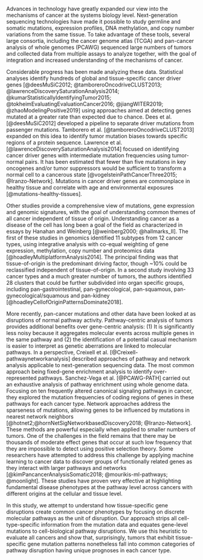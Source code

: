 Advances in technology have greatly expanded our view into the mechanisms
of cancer at the systems biology level. Next-generation sequencing technologies
have made it possible to study germline and somatic mutations, expression
profiles, DNA methylation, and copy number variations from the same tissue. To
take advantage of these tools, several large consortia, including the cancer
genome atlas (TCGA) and pan-cancer analysis of whole genomes (PCAWG) sequenced
large numbers of tumors and collected data from multiple assays to analyze together, with the goal of
integration and increased understanding of the mechanisms of cancer.

Considerable progress has been made analyzing these data. Statistical analyses
identify hundreds of global and tissue-specific cancer driver genes
[@deesMuSiC2012; @tamboreroOncodriveCLUST2013;
@lawrenceDiscoverySaturationAnalysis2014;
@kumarStatisticallyIdentifyingTumor2015; @tokheimEvaluatingEvaluationCancer2016;
@jiangWITER2019; @zhaoModelingPositive2019] using approaches aimed at detecting
genes mutated at a greater rate than expected due to chance. Dees et al. [@deesMuSiC2012]
developed a pipeline to separate driver mutations from passenger mutations. 
Tamborero et al. [@tamboreroOncodriveCLUST2013] expanded on this idea to identify 
tumor mutation biases towards specific regions of a protein sequence. Lawrence et 
al. [@lawrenceDiscoverySaturationAnalysis2014] focused on identifying cancer driver 
genes with intermediate mutation frequencies using tumor-normal pairs. It has been
estimated that fewer than five mutations in key oncogenes and/or tumor
suppressors would be sufficient to transform a normal cell to a cancerous state
[@vogelsteinPathCancerThree2015; @Iranzo-Network]. Mutations in cancer driver
genes are commonplace in healthy tissue and correlate with age and environmental
exposures [@mutations-healthy-tissues].

Other studies provide a comprehensive view of mutations, gene expression and
genomic signatures, with the goal of understanding common themes of all cancer
independent of tissue of origin. Understanding cancer as a disease of the cell
has long been a goal of the field as characterized in essays by Hanahan and Weinberg
[@weinberg2000; @hallmarks_II]. The first of these studies in genomics identified
11 subtypes from 12 cancer types, using integrative analysis with co-equal
weighting of gene expression, methylation, copy number and proteomics data
[@hoadleyMultiplatformAnalysis2014]. The principal finding was that
tissue-of-origin is the predominant driving factor, though ~10% could be
reclassified independent of tissue-of-origin. In a second study involving 33
cancer types and a much greater number of tumors, the authors identified 28
clusters that could be further subdivided into organ specific groups, including
pan-gastrointestinal, pan-gynecological, pan-squamous,
pan-gynecological/squamous and pan-kidney
[@hoadleyCellofOriginPatternsDominate2018].

More recently, pan-cancer mutations and other data have been looked at as
disruptions of normal pathway activity. Pathway-centric analysis of tumors
provides additional benefits over gene-centric analysis: (1) It is significantly 
less noisy because it aggregates molecular events across multiple genes in the 
same pathway and (2) the identification of a potential casual mechanism is easier 
to interpret as genetic aberrations are linked to molecular pathways. In a perspective, 
Creixell et al. [@Creixell-pathwaynetworkanalysis] described approaches of pathway 
and network analysis applicable to next-generation sequencing data. The most common 
approach being fixed-gene enrichment analysis to identify over-represented pathways. 
Sanchez-Vega et al. [@PCAWG-PATH] carried out an exhaustive
analysis of pathway enrichment using whole genome data. Focusing on ten frequently 
altered canonical signaling pathways in cancer, they explored the mutation frequencies 
of coding regions of genes in these pathways for each cancer type. Network approaches
address the sparseness of mutations, allowing genes to be influenced by
mutations in nearest network neighbors [@hotnet2;@hornNetSigNetworkbasedDiscovery2018;
@Iranzo-Network]. These methods are powerful especially when applied to smaller
numbers of tumors. One of the challenges in the field remains that there may be
thousands of moderate effect genes that occur at such low frequency that they
are impossible to detect using positive selection theory. Some researchers have
attempted to address this challenge by applying machine learning to cancer data
to discover groups of functionally related genes as they interact with larger
pathways and networks [@kimPancancerAnalysisSomatic2018;
@mourikis-ml-pathways; @moonlight]. These studies have proven very effective at
highlighting fundamental disease phenotypes at the pathway level across cancers
with different origins at the cellular and tissue level.

In this study, we attempt to understand how tissue-specific gene disruptions
create common cancer phenotypes by focusing on discrete molecular pathways as
the unit of disruption. Our approach strips all cell-type-specific information
from the mutation data and equates gene-level mutations to cell-biological
pathway disruptions. We use this heuristic to evaluate all cancers and show
that, surprisingly, tumors that exhibit tissue-specific gene mutation patterns
nonetheless fall into common categories of pathway disruption having unique
prognoses in each cancer type.